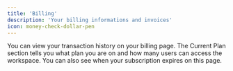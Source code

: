 ```yaml
---
title: 'Billing'
description: 'Your billing informations and invoices'
icon: money-check-dollar-pen
---
```


You can view your transaction history on your billing page. The Current Plan section tells you what plan you are on and how many users can access the workspace. You can also see when your subscription expires on this page.

